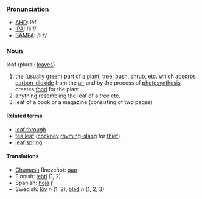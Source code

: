 ===Pronunciation===
*[[w:AHD|AHD]]: lēf
*[[w:IPA|IPA]]: /liːf/
*[[w:SAMPA|SAMPA]]: /li:f/

===Noun===
'''leaf''' (plural: [[leaves]])

# the (usually green) part of a [[plant]], [[tree]], [[bush]], [[shrub]], etc. which [[absorbs]] [[carbon-dioxide]] from the [[air]] and by the process of [[photosynthesis]] creates [[food]] for the plant <!-- please replace with real defs - these are just to illustrate the senses -->
# anything resembling the leaf of a tree etc.
# leaf of a book or a magazine (consisting of two pages)

====Related terms====
*[[leaf through]]
*[[tea leaf]] ([[cockney]] [[rhyming-slang]] for [[thief]])
*[[leaf spring]]

====Translations====
*[[Chumash]] (Inezeño): [[qap]]
*Finnish: [[lehti]] (1, 2)
*Spanish: [[hoja]] ''f''
*Swedish: [[löv]] ''n'' (1, 2), [[blad]] ''n'' (1, 2, 3)